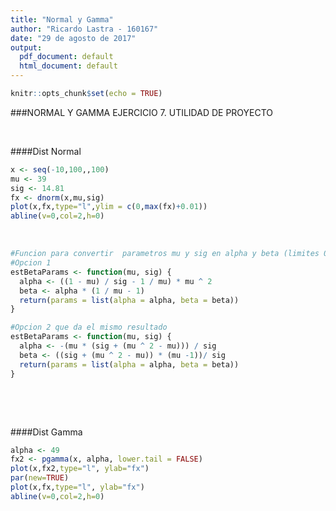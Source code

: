 ```yaml
---
title: "Normal y Gamma"
author: "Ricardo Lastra - 160167"
date: "29 de agosto de 2017"
output:
  pdf_document: default
  html_document: default
---
```


```r
knitr::opts_chunk$set(echo = TRUE)
```

###NORMAL Y GAMMA EJERCICIO 7. UTILIDAD DE PROYECTO

&nbsp;

####Dist Normal

```r
x <- seq(-10,100,,100)
mu <- 39
sig <- 14.81
fx <- dnorm(x,mu,sig) 
plot(x,fx,type="l",ylim = c(0,max(fx)+0.01))
abline(v=0,col=2,h=0)
```

&nbsp;

```r
#Funcion para convertir  parametros mu y sig en alpha y beta (limites 0,1  y 0,05^2 respectivamente)
#Opcion 1
estBetaParams <- function(mu, sig) {
  alpha <- ((1 - mu) / sig - 1 / mu) * mu ^ 2
  beta <- alpha * (1 / mu - 1)
  return(params = list(alpha = alpha, beta = beta))
}

#Opcion 2 que da el mismo resultado
estBetaParams <- function(mu, sig) {
  alpha <- -(mu * (sig + (mu ^ 2 - mu))) / sig
  beta <- ((sig + (mu ^ 2 - mu)) * (mu -1))/ sig
  return(params = list(alpha = alpha, beta = beta))
}
```

&nbsp;


&nbsp;


####Dist Gamma

```r
alpha <- 49
fx2 <- pgamma(x, alpha, lower.tail = FALSE)
plot(x,fx2,type="l", ylab="fx")
par(new=TRUE)
plot(x,fx,type="l", ylab="fx")
abline(v=0,col=2,h=0)
```